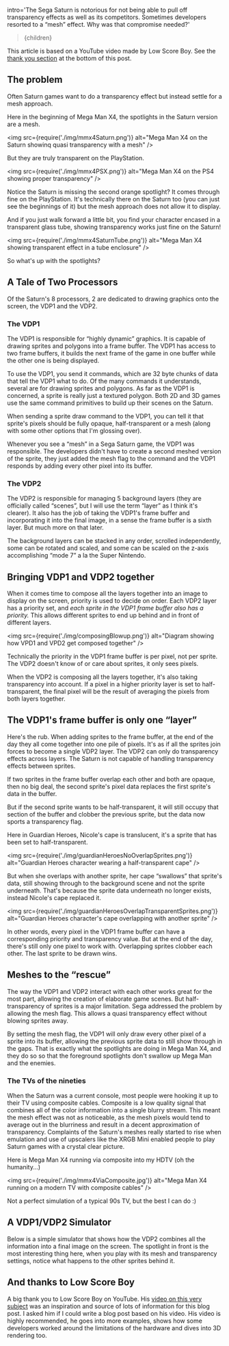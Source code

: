 

  intro='The Sega Saturn is notorious for not being able to pull off transparency effects as well as its competitors. Sometimes developers resorted to a “mesh” effect. Why was that compromise needed?'
>{children}</Article>

<wisdom>This article is based on a YouTube video made by Low Score Boy. See the <a href="#and-thanks-to-low-score-boy">thank you section</a> at the bottom of this post.</wisdom>

## The problem

Often Saturn games want to do a transparency effect but instead settle for a mesh approach.

Here in the beginning of Mega Man X4, the spotlights in the Saturn version are a mesh.

<img src={require('./img/mmx4Saturn.png')} alt="Mega Man X4 on the Saturn showinq quasi transparency with a mesh" />

But they are truly transparent on the PlayStation.

<img src={require('./img/mmx4PSX.png')} alt="Mega Man X4 on the PS4 showing proper transparency" />

<pitfall>
  Notice the Saturn is missing the second orange spotlight? It comes through fine on the PlayStation. It's technically there on the Saturn too (you can just see the beginnings of it) but the mesh approach does not allow it to display.
</pitfall>

And if you just walk forward a little bit, you find your character encased in a transparent glass tube, showing transparency works just fine on the Saturn!

<img src={require('./img/mmx4SaturnTube.png')} alt="Mega Man X4 showing transparent effect in a tube enclosure" />

So what's up with the spotlights?

## A Tale of Two Processors

Of the Saturn's 8 processors, 2 are dedicated to drawing graphics onto the screen, the VDP1 and the VDP2.

### The VDP1

The VDP1 is responsible for “highly dynamic” graphics. It is capable of drawing sprites and polygons into a frame buffer. The VDP1 has access to two frame buffers, it builds the next frame of the game in one buffer while the other one is being displayed.

To use the VDP1, you send it commands, which are 32 byte chunks of data that tell the VDP1 what to do. Of the many commands it understands, several are for drawing sprites and polygons. As far as the VDP1 is concerned, a sprite is really just a textured polygon. Both 2D and 3D games use the same command primitives to build up their scenes on the Saturn.

When sending a sprite draw command to the VDP1, you can tell it that sprite's pixels should be fully opaque, half-transparent or a mesh (along with some other options that I'm glossing over).

<wisdom>
Whenever you see a “mesh” in a Sega Saturn game, the VDP1 was responsible. The developers didn't have to create a second meshed version of the sprite, they just added the mesh flag to the command and the VDP1 responds by adding every other pixel into its buffer.
</wisdom>

### The VDP2

The VDP2 is responsible for managing 5 background layers (they are officially called “scenes”, but I will use the term “layer” as I think it's clearer). It also has the job of taking the VDP1's frame buffer and incorporating it into the final image, in a sense the frame buffer is a sixth layer. But much more on that later.

The background layers can be stacked in any order, scrolled independently, some can be rotated and scaled, and some can be scaled on the z-axis accomplishing “mode 7” a la the Super Nintendo.

## Bringing VDP1 and VDP2 together

When it comes time to compose all the layers together into an image to display on the screen, priority is used to decide on order. Each VDP2 layer has a priority set, and *each sprite in the VDP1 frame buffer also has a priority.* This allows different sprites to end up behind and in front of different layers.

<img src={require('./img/composingBlowup.png')} alt="Diagram showing how VPD1 and VPD2 get composed together" />

<wisdom>
Technically the priority in the VDP1 frame buffer is per pixel, not per sprite. The VDP2 doesn't know of or care about sprites, it only sees pixels.
</wisdom>

When the VDP2 is composing all the layers together, it's also taking transparency into account. If a pixel in a higher priority layer is set to half-transparent, the final pixel will be the result of averaging the pixels from both layers together.

## The VDP1's frame buffer is only one “layer”

Here's the rub. When adding sprites to the frame buffer, at the end of the day they all come together into one pile of pixels. It's as if all the sprites join forces to become a single VDP2 layer. The VDP2 can only do transparency effects across layers. The Saturn is not capable of handling transparency effects between sprites.

If two sprites in the frame buffer overlap each other and both are opaque, then no big deal, the second sprite's pixel data replaces the first sprite's data in the buffer.

But if the second sprite wants to be half-transparent, it will still occupy that section of the buffer and clobber the previous sprite, but the data now sports a transparency flag.

Here in Guardian Heroes, Nicole's cape is translucent, it's a sprite that has been set to half-transparent.

<img src={require('./img/guardianHeroesNoOverlapSprites.png')} alt="Guardian Heroes character wearing a half-transparent cape" />

But when she overlaps with another sprite, her cape “swallows” that sprite's data, still showing through to the background scene and not the sprite underneath. That's because the sprite data underneath no longer exists, instead Nicole's cape replaced it.

<img src={require('./img/guardianHeroesOverlapTransparentSprites.png')} alt="Guardian Heroes character's cape overlapping with another sprite" />

<wisdom>
In other words, every pixel in the VDP1 frame buffer can have a corresponding priority and transparency value. But at the end of the day, there's still only one pixel to work with. Overlapping sprites clobber each other. The last sprite to be drawn wins.
</wisdom>

## Meshes to the “rescue”

The way the VDP1 and VDP2 interact with each other works great for the most part, allowing the creation of elaborate game scenes. But half-transparency of sprites is a major limitation. Sega addressed the problem by allowing the mesh flag. This allows a quasi transparency effect without blowing sprites away.

By setting the mesh flag, the VDP1 will only draw every other pixel of a sprite into its buffer, allowing the previous sprite data to still show through in the gaps. That is exactly what the spotlights are doing in Mega Man X4, and they do so so that the foreground spotlights don't swallow up Mega Man and the enemies.

### The TVs of the nineties

When the Saturn was a current console, most people were hooking it up to their TV using composite cables. Composite is a low quality signal that combines all of the color information into a single blurry stream. This meant the mesh effect was not as noticeable, as the mesh pixels would tend to average out in the blurriness and result in a decent approximation of transparency. Complaints of the Saturn's meshes really started to rise when emulation and use of upscalers like the XRGB Mini enabled people to play Saturn games with a crystal clear picture.

Here is Mega Man X4 running via composite into my HDTV (oh the humanity...)

<img src={require('./img/mmx4ViaComposite.jpg')} alt="Mega Man X4 running on a modern TV with composite cables" />

Not a perfect simulation of a typical 90s TV, but the best I can do :)

## A VDP1/VDP2 Simulator

Below is a simple simulator that shows how the VDP2 combines all the information into a final image on the screen. The spotlight in front is the most interesting thing here, when you play with its mesh and transparency settings, notice what happens to the other sprites behind it.

<link rel="stylesheet" href="simplegrid.css" />
<link rel="stylesheet" href="dist/bundle.css" />
<link rel="stylesheet" href="css/font-awesome.min.css" />
<div id='simulator-root'></div>
<script src="dist/bundle.min.js"></script>

## And thanks to Low Score Boy

A big thank you to Low Score Boy on YouTube. His [video on this very subject](https://www.youtube.com/watch?v=f_OchOV_WDg) was an inspiration and source of lots of information for this blog post. I asked him if I could write a blog post based on his video. His video is highly recommended, he goes into more examples, shows how some developers worked around the limitations of the hardware and dives into 3D rendering too.
